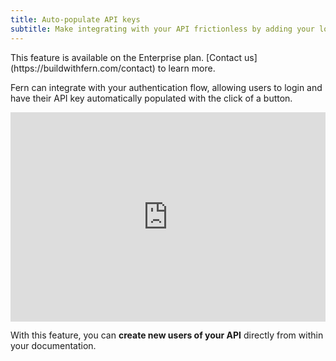 ```yaml
---
title: Auto-populate API keys
subtitle: Make integrating with your API frictionless by adding your login flow to the API Explorer.
---
```


<Tip>
This feature is available on the Enterprise plan. [Contact us](https://buildwithfern.com/contact) to learn more.
</Tip>

Fern can integrate with your authentication flow, allowing users to login and have their API key automatically populated with the click of a button. 

<div style="position: relative; padding-bottom: 66.38846737481032%; height: 0;"><iframe src="https://www.loom.com/embed/790eb5849f1c4622aae09527908fdc7a?sid=d77062f8-35c3-41ab-8669-4c28b62e233b?hide_owner=true&hide_share=true&hide_title=true&hideEmbedTopBar=true" frameborder="0" webkitallowfullscreen mozallowfullscreen allowfullscreen style="position: absolute; top: 0; left: 0; width: 100%; height: 100%;"></iframe></div>

With this feature, you can **create new users of your API** directly from within your documentation. 